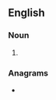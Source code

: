 ==English==

===Noun===
{{en-noun}}

# {{obsolete spelling of|servant|lang=en}}

===Anagrams===
* {{l|en|sauterne}}